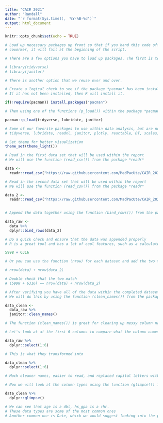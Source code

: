 ```yaml
---
title: "CAIR 2021"
author: "Randall"
date: "`r format(Sys.time(), '%Y-%B-%d')`"
output: html_document
---
```


```r
knitr::opts_chunk$set(echo = TRUE)
```

```r
# Load up necessary packages up front so that if you hand this code off to a
# coworker, it will fail at the beginning of the script.

# There are a few options you have to load up packages. The first is to use the function (library())

# library(tidyverse)
# library(janitor)

# There is another option that we reuse over and over. 

# Create a logical check to see if the package *pacman* has been installed. 
# If it has not been installed, then R will install it.

if(!require(pacman)) install.packages("pacman")

# Then using one of the functions (p_load()) within the package *pacman* we load the packages we want to use

pacman::p_load(tidyverse, lubridate, janitor)

# Some of our favorite packages to use within data analysis, but are not using today:
# tidyverse, lubridate, readxl, janitor, plotly, reactable, DT, scales, tidygeocoder, here

# Set theme for better visualization
theme_set(theme_light())

```



```r
# Read in the first data set that will be used within the report
# We will use the function (read_csv()) from the package *readr*

data <- 
  readr::read_csv("https://raw.githubusercontent.com/MadPacUte/CAIR_2021/main/CAIR_2021_Data.csv")

# Read in the second data set that will be used within the report
# We will use the function (read_csv()) from the package *readr*

data_2 <- 
  readr::read_csv("https://raw.githubusercontent.com/MadPacUte/CAIR_2021/main/CAIR_2021_Data_2.csv")
  
```


```r
# Append the data together using the function (bind_rows()) from the package (dplyr)

data_raw <- 
  data %>% 
  dplyr::bind_rows(data_2)

# Do a quick check and ensure that the data was appended properly
# R is a great tool and has a lot of cool features, such as a calculator already built in

5998 + 6316

# Or you can use the function (nrow) for each dataset and add the two together

# nrow(data) + nrow(data_2)

# Double check that the two match
# (5998 + 6316) == nrow(data) + nrow(data_2)

```


```r
# After verifying you have all of the data within the completed dataset we can clean up the names of the columns
# We will do this by using the function (clean_names()) from the package *janitor* 

data_clean <- 
  data_raw %>% 
  janitor::clean_names()

# The function (clean_names()) is great for cleaning up messy column names that are not structured very well

# Let's look at at the first 6 columns to compare what the column names looked like prior 

data_raw %>% 
  dplyr::select(1:6)

# This is what they transformed into

data_clean %>% 
  dplyr::select(1:6)

# Much cleaner names, easier to read, and replaced capital letters with lowercase and _ to connect words

```


```r
# Now we will look at the column types using the function (glimpse()) from the package *dplyr*  

data_clean %>% 
  dplyr::glimpse()

# We can see that age is a dbl, hs_gpa is a chr.
# These data types are some of the most common ones 
# Another common one is Date, which we would suggest looking into the package (lubridate)


```

